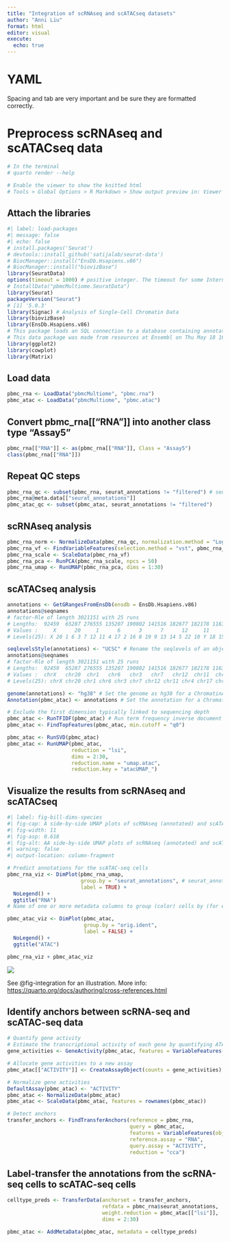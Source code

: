 ```yaml
---
title: "Integration of scRNAseq and scATACseq datasets"
author: "Anni Liu"
format: html
editor: visual
execute: 
  echo: true
---
```


# YAML

Spacing and tab are very important and be sure they are formatted correctly.

# Preprocess scRNAseq and scATACseq data

```r
# In the terminal
# quarto render --help

# Enable the viewer to show the knitted html
# Tools > Global Options > R Markdown > Show output preview in: Viewer Pane
```

## Attach the libraries {style="blue"}

```r
#| label: load-packages
#| message: false
#| echo: false
# install.packages('Seurat')
# devtools::install_github('satijalab/seurat-data')
# BiocManager::install("EnsDb.Hsapiens.v86")
# BiocManager::install("biovizBase")
library(SeuratData)
options(timeout = 1000) # positive integer. The timeout for some Internet operations, in seconds. Default 60 (seconds) but can be set from environment variable R_DEFAULT_INTERNET_TIMEOUT.
# InstallData("pbmcMultiome.SeuratData")
library(Seurat)
packageVersion("Seurat")
# [1] '5.0.3'
library(Signac) # Analysis of Single-Cell Chromatin Data
library(biovizBase)
library(EnsDb.Hsapiens.v86)
# This package loads an SQL connection to a database containing annotations from Ensembl
# This data package was made from resources at Ensembl on Thu May 18 16:32:27 2017 and based on the 86
library(ggplot2)
library(cowplot)
library(Matrix)
```

## Load data

```r
pbmc_rna <- LoadData("pbmcMultiome", "pbmc.rna")
pbmc_atac <- LoadData("pbmcMultiome", "pbmc.atac")
```

## Convert pbmc_rna\[\["RNA"\]\] into another class type "Assay5"

```r
pbmc_rna[["RNA"]] <- as(pbmc_rna[["RNA"]], Class = "Assay5")
class(pbmc_rna[["RNA"]])
```

## Repeat QC steps

```r
pbmc_rna_qc <- subset(pbmc_rna, seurat_annotations != "filtered") # seurat_annotations is a column in the meta.data of pbmc_rna dataset
pbmc_rna@meta.data[["seurat_annotations"]]
pbmc_atac_qc <- subset(pbmc_atac, seurat_annotations != "filtered")
```

## scRNAseq analysis

```r
pbmc_rna_norm <- NormalizeData(pbmc_rna_qc, normalization.method = "LogNormalize")
pbmc_rna_vf <- FindVariableFeatures(selection.method = "vst", pbmc_rna_norm)
pbmc_rna_scale <- ScaleData(pbmc_rna_vf)
pbmc_rna_pca <- RunPCA(pbmc_rna_scale, npcs = 50)
pbmc_rna_umap <- RunUMAP(pbmc_rna_pca, dims = 1:30)
```

## scATACseq analysis
```r
annotations <- GetGRangesFromEnsDb(ensdb = EnsDb.Hsapiens.v86)
annotations@seqnames
# factor-Rle of length 3021151 with 25 runs
# Lengths:  92459  65287 276555 135207 190802 141516 182677 182178 116305 ... 133785  64670 107112   6155  51812 113543  33885     26
# Values :     X      20     1      6      3      7      12     11     4  ...     5      22     10     Y      18     15     21     MT
# Levels(25): X 20 1 6 3 7 12 11 4 17 2 16 8 19 9 13 14 5 22 10 Y 18 15 21 MT

seqlevelsStyle(annotations) <- "UCSC" # Rename the seqlevels of an object according to a given style
annotations@seqnames
# factor-Rle of length 3021151 with 25 runs
# Lengths:  92459  65287 276555 135207 190802 141516 182677 182178 116305 ... 133785  64670 107112   6155  51812 113543  33885     26
# Values :  chrX   chr20  chr1   chr6   chr3   chr7   chr12  chr11  chr4  ...  chr5   chr22  chr10  chrY   chr18  chr15  chr21  chrM 
# Levels(25): chrX chr20 chr1 chr6 chr3 chr7 chr12 chr11 chr4 chr17 chr2 ... chr9 chr13 chr14 chr5 chr22 chr10 chrY chr18 chr15 chr21 chrM

genome(annotations) <- "hg38" # Set the genome as hg38 for a ChromatinAssay
Annotation(pbmc_atac) <- annotations # Set the annotation for a ChromatinAssay

# Exclude the first dimension typically linked to sequencing depth
pbmc_atac <- RunTFIDF(pbmc_atac) # Run term frequency inverse document frequency (TF-IDF) normalization on a matrix
pbmc_atac <- FindTopFeatures(pbmc_atac, min.cutoff = "q0") 

pbmc_atac <- RunSVD(pbmc_atac)
pbmc_atac <- RunUMAP(pbmc_atac, 
                     reduction = "lsi", 
                     dims = 2:30, 
                     reduction.name = "umap.atac", 
                     reduction.key = "atacUMAP_")

```

## Visualize the results from scRNAseq and scATACseq

```r
#| label: fig-bill-dims-species
#| fig-cap: A side-by-side UMAP plots of scRNAseq (annotated) and scATACseq cells.
#| fig-width: 11
#| fig-asp: 0.618
#| fig-alt: AA side-by-side UMAP plots of scRNAseq (annotated) and scATACseq cells.
#| warning: false
#| output-location: column-fragment

# Predict annotations for the scATAC-seq cells
pbmc_rna_viz <- DimPlot(pbmc_rna_umap, 
                        group.by = "seurat_annotations", # seurat_annotations is a column in the meta.data of pbmc_rna dataset
                        label = TRUE) + 
  NoLegend() + 
  ggtitle("RNA")
# Name of one or more metadata columns to group (color) cells by (for example, orig.ident); pass 'ident' to group by identity class

pbmc_atac_viz <- DimPlot(pbmc_atac, 
                         group.by = "orig.ident", 
                         label = FALSE) + 
  NoLegend() + 
  ggtitle("ATAC")

pbmc_rna_viz + pbmc_atac_viz
```

![](EDA_scRNAseq_scATACseq.jpg){#fig-integration}

See @fig-integration for an illustration. More info: <https://quarto.org/docs/authoring/cross-references.html>


## Identify anchors between scRNA-seq and scATAC-seq data

```r
# Quantify gene activity
# Estimate the transcriptional activity of each gene by quantifying ATAC-seq counts in the 2 kb-upstream region and gene body
gene_activities <- GeneActivity(pbmc_atac, features = VariableFeatures(pbmc_rna))

# Allocate gene activities to a new assay
pbmc_atac[["ACTIVITY"]] <- CreateAssayObject(counts = gene_activities)

# Normalize gene activities
DefaultAssay(pbmc_atac) <- "ACTIVITY"
pbmc_atac <- NormalizeData(pbmc_atac)
pbmc_atac <- ScaleData(pbmc_atac, features = rownames(pbmc_atac))

# Detect anchors
transfer_anchors <- FindTransferAnchors(reference = pbmc_rna, 
                                        query = pbmc_atac, 
                                        features = VariableFeatures(object = pbmc_rna),
                                        reference.assay = "RNA", 
                                        query.assay = "ACTIVITY", 
                                        reduction = "cca")
```

## Label-transfer the annotations from the scRNA-seq cells to scATAC-seq cells

```r
celltype_preds <- TransferData(anchorset = transfer_anchors, 
                               refdata = pbmc_rna$seurat_annotations,
                               weight.reduction = pbmc_atac[["lsi"]], 
                               dims = 2:30)

pbmc_atac <- AddMetaData(pbmc_atac, metadata = celltype_preds)
```
